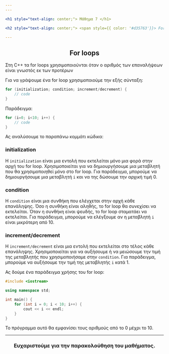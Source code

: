 ```yaml
---
---

<h1 style="text-align: center;"> Μάθημα 7 </h1>

<h2 style="text-align: center;"> <span style={{ color: '#d35763'}}> For </span>loops </h2>

---
```


<h2 style="text-align: center;"> <span style={{ color: '#d35763'}}> For </span> loops </h2>

Στη C++ τα for loops χρησιμοποιούνται όταν ο αριθμός των επαναλήψεων είναι γνωστός εκ των προτέρων

Για να γράψουμε ένα for loop χρησιμοποιούμε την εξής σύνταξη:
```cpp
for (initialization; condition; increment/decrement) {
    // code
}
```

Παράδειγμα:
```cpp
for (i=0; i<10; i++) {
    // code
}
```

Ας αναλύσουμε το παραπάνω κομμάτι κώδικα:

<h3 style="text-align: left;"> <span style={{ color: '#d35763'}}> initialization </span> </h3>

Η `initialization` είναι μια εντολή που εκτελείται μόνο μια φορά στην αρχή του for loop.
Χρησιμοποιείται για να δημιουργήσουμε μια μεταβλητή που θα χρησιμοποιηθεί μόνο στο for loop.
Για παράδειγμα, μπορούμε να δημιουργήσουμε μια μεταβλητή `i` και να της δώσουμε την αρχική τιμή 0.

<h3 style="text-align: left;"> <span style={{ color: '#d35763'}}> condition </span> </h3>

Η `condition` είναι μια συνθήκη που ελέγχεται στην αρχή κάθε επανάληψης.
Όσο η συνθήκη είναι αληθής, το for loop θα συνεχίσει να εκτελείται.
Όταν η συνθήκη είναι ψευδής, το for loop σταματάει να εκτελείται.
Για παράδειγμα, μπορούμε να ελέγξουμε αν η μεταβλητή `i` είναι μικρότερη από 10.

<h3 style="text-align: left;"> <span style={{ color: '#d35763'}}> increment/decrement </span> </h3>

Η `increment/decrement` είναι μια εντολή που εκτελείται στο τέλος κάθε επανάληψης.
Χρησιμοποιείται για να αυξήσουμε ή να μειώσουμε την τιμή της μεταβλητής που χρησιμοποιήσαμε στην `condition`.
Για παράδειγμα, μπορούμε να αυξήσουμε την τιμή της μεταβλητής `i` κατά 1.

Ας δούμε ένα παράδειγμα χρήσης του for loop:

```c++
#include <iostream>

using namespace std;

int main() {
    for (int i = 0; i < 10; i++) {
        cout << i << endl;
    }
}
```

Το πρόγραμμα αυτό θα εμφανίσει τους αριθμούς από το 0 μέχρι το 10.

---

<h3 style="text-align: center;"> Ευχαριστούμε για την παρακολούθηση του μαθήματος. </h3>